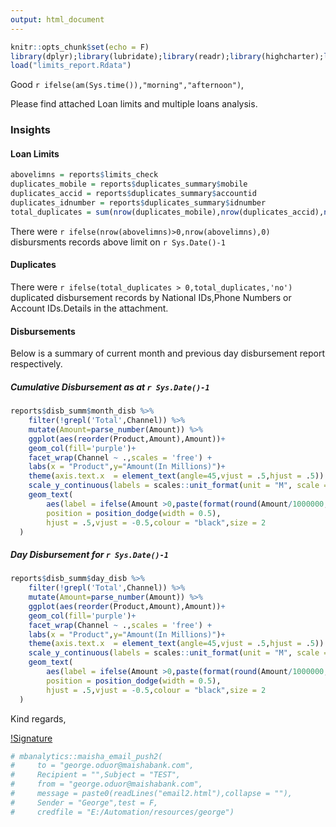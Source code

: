 ```yaml
---
output: html_document
---
```


```r
knitr::opts_chunk$set(echo = F)
library(dplyr);library(lubridate);library(readr);library(highcharter);library(ggplot2)
load("limits_report.Rdata")
```

Good `r ifelse(am(Sys.time()),"morning","afternoon")`,

Please find attached Loan limits and multiple loans analysis.

### Insights

#### Loan Limits
```r
abovelimns = reports$limits_check
duplicates_mobile = reports$duplicates_summary$mobile
duplicates_accid = reports$duplicates_summary$accountid
duplicates_idnumber = reports$duplicates_summary$idnumber
total_duplicates = sum(nrow(duplicates_mobile),nrow(duplicates_accid),nrow(duplicates_idnumber))
```

There were `r ifelse(nrow(abovelimns)>0,nrow(abovelimns),0)` disbursments records above limit on `r Sys.Date()-1`

#### Duplicates

There were `r ifelse(total_duplicates > 0,total_duplicates,'no')` duplicated disbursement records by National IDs,Phone Numbers or Account IDs.Details in the attachment.

#### Disbursements

Below is a summary of current month and previous day disbursement report respectively.

##### Cumulative Disbursement as at `r Sys.Date()-1`

```r
reports$disb_summ$month_disb %>% 
    filter(!grepl('Total',Channel)) %>%
    mutate(Amount=parse_number(Amount)) %>% 
    ggplot(aes(reorder(Product,Amount),Amount))+
    geom_col(fill='purple')+
    facet_wrap(Channel ~ .,scales = 'free') +
    labs(x = "Product",y="Amount(In Millions)")+
    theme(axis.text.x  = element_text(angle=45,vjust = .5,hjust = .5)) +
    scale_y_continuous(labels = scales::unit_format(unit = "M", scale = 1e-6))+
    geom_text(
        aes(label = ifelse(Amount >0,paste(format(round(Amount/1000000,2), big.mark = ","),"M"),Amount)),
        position = position_dodge(width = 0.5),
        hjust = .5,vjust = -0.5,colour = "black",size = 2
  )
```

##### Day Disbursement for `r Sys.Date()-1`

```r
reports$disb_summ$day_disb %>% 
    filter(!grepl('Total',Channel)) %>%
    mutate(Amount=parse_number(Amount)) %>% 
    ggplot(aes(reorder(Product,Amount),Amount))+
    geom_col(fill='purple')+
    facet_wrap(Channel ~ .,scales = 'free') +
    labs(x = "Product",y="Amount(In Millions)")+
    theme(axis.text.x  = element_text(angle=45,vjust = .5,hjust = .5)) +
    scale_y_continuous(labels = scales::unit_format(unit = "M", scale = 1e-6))+
    geom_text(
        aes(label = ifelse(Amount >0,paste(format(round(Amount/1000000,2), big.mark = ","),"M"),Amount)),
        position = position_dodge(width = 0.5),
        hjust = .5,vjust = -0.5,colour = "black",size = 2
  )
```


Kind regards,

[!Signature](/temp/signature.jpg)

```r

# mbanalytics::maisha_email_push2(
#     to = "george.oduor@maishabank.com",
#     Recipient = "",Subject = "TEST",
#     from = "george.oduor@maishabank.com",
#     message = paste0(readLines("email2.html"),collapse = ""),
#     Sender = "George",test = F,
#     credfile = "E:/Automation/resources/george")

```




